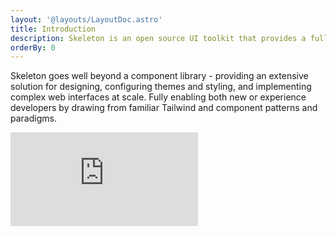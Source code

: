 ```yaml
---
layout: '@layouts/LayoutDoc.astro'
title: Introduction
description: Skeleton is an open source UI toolkit that provides a full design system, robust theme system, and customizable components for popular UI frameworks.
orderBy: 0
---
```



<p class="type-scale-5">Skeleton goes well beyond a component library - providing an extensive solution for designing, configuring themes and styling, and implementing complex web interfaces at scale. Fully enabling both new or experience developers by drawing from familiar Tailwind and component patterns and paradigms.</p>

<iframe
	class="w-full aspect-video rounded-container overflow-hidden"
	src="https://www.youtube.com/embed/tHzVyChDuyo"
	title="YouTube video player"
	frameborder="0"
	allow="accelerometer; autoplay; clipboard-write; encrypted-media; gyroscope; picture-in-picture"
	allowfullscreen
/>

## What's Included

### Design System

At its core, a design system is a set of building blocks that standarizes the look and feel of your products and user experiences. Much like a blueprint, it offers uniform language for providing structured framework to support you and your team. A good design system can greatly reduce amount of time spent recreating elements and patterns while building products and user interfaces at scale.

### Figma UI Kit

Skeleton provides access to a powerful [Figma UI Kit](/docs/figma) to assist designers in drafting a visual concept of your upcoming projects.

### Tailwind

Skeleton enables you to fully utilize [Tailwind](https://tailwindcss.com/) powerful utility-based approach to styling, while also extending the capabilities in really meaningful ways. This includese full support for themes, as well as comprehensive solutions for colors, typography, spacing, and more.

### Theme System

Skeleton provides best in class support for themes and styling, including both a suite of curated themes built-in, as well as a robust [theme generator](https://themes.skeleton.dev/) to create your own themes that fully adhere to your unique branding and design.

### Framework Agnostic

Skeleton's best features provides in a fully framework agnostic manner, typically only requiring a single depedency - Tailwind. This enables you to bring the design system, themes, and more to any web-based application.

### Components

Skeleton provides a turkey suite of powerful components that full adapt to your theme stytem, while providing complex functionality and state management. This includes support for both React and Svelte, with plans to support all popular UI frameworks in the future.

---

## Get Started

Ready to get started? Check out our comprehensive [installation guides](/docs/installation), or [review the fundamentals](/docs/fundamentals) to learn more about what makes Skeleton so powerful.